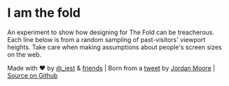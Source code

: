 
# I am the fold

An experiment to show how designing for The Fold can be treacherous. Each line below is from a random sampling of past-visitors' viewport heights. Take care when making assumptions about people's screen sizes on the web.

Made with <Box as="span" color="red">❤</Box> by [@\_iest](http://twitter.com/_iest) & [friends](https://github.com/iest/i-am-the-fold/graphs/contributors) | Born from a [tweet](https://twitter.com/jordanmoore/status/563980959901843456) by [Jordan Moore](http://jordanm.co.uk) | [Source on Github](https://github.com/iest/i-am-the-fold)
